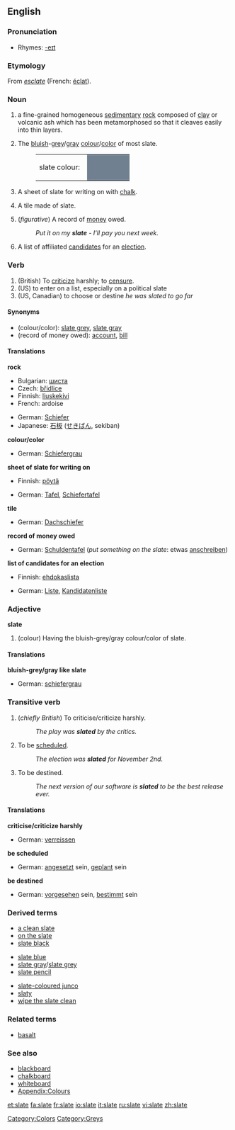{{wikipedia|Slate (disambiguation)}}
==English==

===Pronunciation===
*Rhymes: [[Rhymes:English:-eɪt|-eɪt]]

===Etymology===
From {{OF.}} ''[[esclate]]'' (French: [[éclat]]).

===Noun===
{{wikipedia}}
{{en-noun}}

# {{uncountable}} a fine-grained homogeneous [[sedimentary]] [[rock]] composed of [[clay]] or volcanic ash which has been metamorphosed so that it cleaves easily into thin layers.
# {{uncountable}} The [[bluish]]-[[grey]]/[[gray]] [[colour]]/[[color]] of most slate.
#:<table><tr><td>slate colour: &nbsp;</td><td bgcolor="#708090" width="80">&nbsp; </td></tr></table>
# {{countable}} A sheet of slate for writing on with [[chalk]].
# {{countable}} A tile made of slate.
# {{countable}} (''figurative'') A record of [[money]] owed.
#:''Put it on my '''slate''' - I'll pay you next week.''
# {{countable}} A list of affiliated [[candidate]]s for an [[election]].

===Verb===
# (British) To [[criticize]] harshly; to [[censure]].
# (US) to enter on a list, especially on a political slate
# (US, Canadian) to choose or destine ''he was slated to go far''

====Synonyms====
*(colour/color): [[slate grey]], [[slate gray]]
*(record of money owed): [[account]], [[bill]]

====Translations====
'''rock'''
{{top}}
*Bulgarian: [[шиста]] {{f}}
*Czech: [[břidlice]] {{f}}
*Finnish: [[liuskekivi]]
*French: ardoise
{{mid}}
*German: [[Schiefer]]
*Japanese: [[石板]] ([[せきばん]], sekiban)
{{bottom}}

'''colour/color'''
{{top}}
*German: [[Schiefergrau]]
{{mid}}
{{bottom}}

'''sheet of slate for writing on'''
{{top}}
*Finnish: [[pöytä]]
{{mid}}
*German: [[Tafel]], [[Schiefertafel]]
{{bottom}}

'''tile'''
{{top}}
*German: [[Dachschiefer]]
{{mid}}
{{bottom}}

'''record of money owed'''
{{top}}
*German: [[Schuldentafel]] (''put something on the slate'': etwas&nbsp;[[anschreiben]])
{{mid}}
{{bottom}}

'''list of candidates for an election'''
{{top}}
*Finnish: [[ehdokaslista]]
{{mid}}
*German: [[Liste]], [[Kandidatenliste]]
{{bottom}}

===Adjective===
'''slate''' {{notcomp}}

# (colour) Having the bluish-grey/gray colour/color of slate.

====Translations====

'''bluish-grey/gray like slate'''
{{top}}
*German: [[schiefergrau]]
{{mid}}
{{bottom}}

===Transitive verb===
{{en-verb|slates|slating|slated}}

# (''chiefly British'') To criticise/criticize harshly.
#:''The play was '''slated''' by the critics.''
# To be [[schedule]]d.
#:''The election was '''slated''' for November 2nd.''
# To be destined.
#:''The next version of our software is '''slated''' to be the best release ever.''

====Translations====
'''criticise/criticize harshly'''
{{top}}
*German: [[verreissen]]
{{mid}}
{{bottom}}

'''be scheduled'''
{{top}}
*German: [[ansetzen|angesetzt]] sein, [[planen|geplant]] sein
{{mid}}
{{bottom}}

'''be destined'''
{{top}}
*German: [[vorsehen|vorgesehen]] sein, [[bestimmen|bestimmt]] sein
{{mid}}
{{bottom}}

===Derived terms===
{{top3}}
*[[a clean slate]]
*[[on the slate]]
*[[slate black]]
{{mid3}}
*[[slate blue]]
*[[slate gray]]/[[slate grey]]
*[[slate pencil]]
{{mid3}}
*[[slate-coloured junco]]
*[[slaty]]
*[[wipe the slate clean]]
{{bottom}}

===Related terms===
*[[basalt]]

===See also===
*[[blackboard]]
*[[chalkboard]]
*[[whiteboard]]
*[[Wiktionary_Appendix:Colours|Appendix:Colours]]

[[Category:Colors]]
[[Category:Greys]]

[[et:slate]]
[[fa:slate]]
[[fr:slate]]
[[io:slate]]
[[it:slate]]
[[ru:slate]]
[[vi:slate]]
[[zh:slate]]